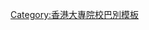 {{Userbox
  |id=
  |id-c=#FFFFFF
  |info=這個用戶是'''[[香港專業教育學院]]'''的校友、學生或教職員。
  |info-c=#8CD9E8
  |info-s=10
  |border-c=#9C9A9B
}}
[[Category:香港專業教育學院的維基人|{{PAGENAME}}]]
<noinclude>[[Category:香港大專院校巴別模板]]</noinclude>